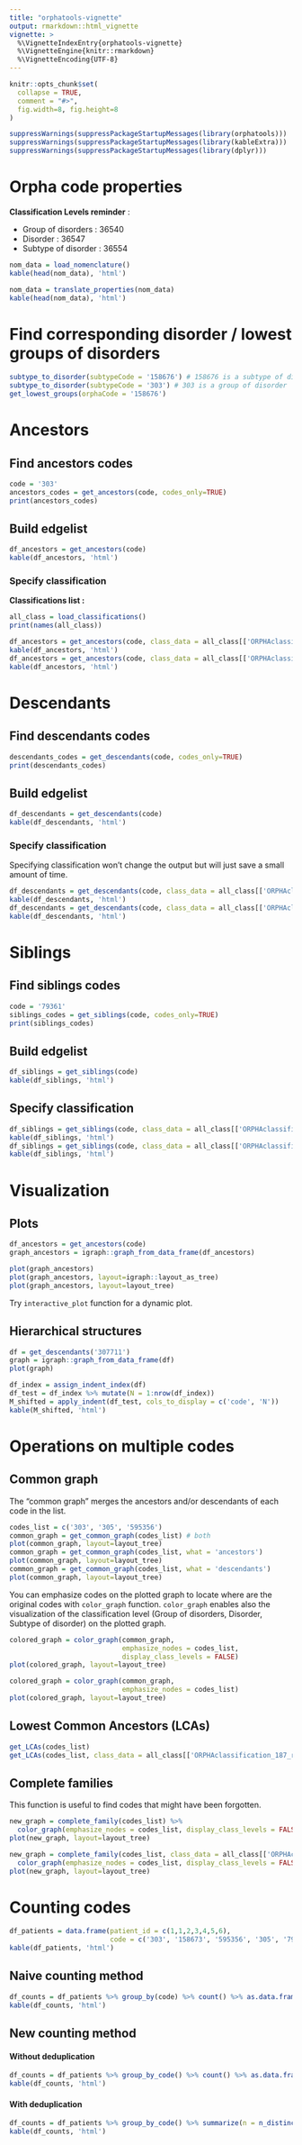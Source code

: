 ```yaml
---
title: "orphatools-vignette"
output: rmarkdown::html_vignette
vignette: >
  %\VignetteIndexEntry{orphatools-vignette}
  %\VignetteEngine{knitr::rmarkdown}
  %\VignetteEncoding{UTF-8}
---
```


```r
knitr::opts_chunk$set(
  collapse = TRUE,
  comment = "#>",
  fig.width=8, fig.height=8
)
```

```r
suppressWarnings(suppressPackageStartupMessages(library(orphatools)))
suppressWarnings(suppressPackageStartupMessages(library(kableExtra)))
suppressWarnings(suppressPackageStartupMessages(library(dplyr)))
```


# Orpha code properties
**Classification Levels reminder** :

  * Group of disorders : 36540
  * Disorder : 36547
  * Subtype of disorder : 36554


```r
nom_data = load_nomenclature()
kable(head(nom_data), 'html')

nom_data = translate_properties(nom_data)
kable(head(nom_data), 'html')
```

# Find corresponding disorder / lowest groups of disorders
```r
subtype_to_disorder(subtypeCode = '158676') # 158676 is a subtype of disorder
subtype_to_disorder(subtypeCode = '303') # 303 is a group of disorder
get_lowest_groups(orphaCode = '158676')
```


# Ancestors
## Find ancestors codes
```r
code = '303'
ancestors_codes = get_ancestors(code, codes_only=TRUE)
print(ancestors_codes)
```

## Build edgelist
```r
df_ancestors = get_ancestors(code)
kable(df_ancestors, 'html')
```

### Specify classification
**Classifications list :**
```r
all_class = load_classifications()
print(names(all_class))
```


```r
df_ancestors = get_ancestors(code, class_data = all_class[['ORPHAclassification_156_rare_genetic_diseases_fr']])
kable(df_ancestors, 'html')
df_ancestors = get_ancestors(code, class_data = all_class[['ORPHAclassification_146_rare_cardiac_diseases_fr']])
kable(df_ancestors, 'html')
```


# Descendants
## Find descendants codes
```r
descendants_codes = get_descendants(code, codes_only=TRUE)
print(descendants_codes)
```

## Build edgelist
```r
df_descendants = get_descendants(code)
kable(df_descendants, 'html')
```

### Specify classification
Specifying classification won't change the output but will just save a small amount of time.
```r
df_descendants = get_descendants(code, class_data = all_class[['ORPHAclassification_156_rare_genetic_diseases_fr']])
kable(df_descendants, 'html')
df_descendants = get_descendants(code, class_data = all_class[['ORPHAclassification_146_rare_cardiac_diseases_fr']])
kable(df_descendants, 'html')
```

# Siblings
## Find siblings codes
```r
code = '79361'
siblings_codes = get_siblings(code, codes_only=TRUE)
print(siblings_codes)
```

## Build edgelist
```r
df_siblings = get_siblings(code)
kable(df_siblings, 'html')
```

## Specify classification
```r
df_siblings = get_siblings(code, class_data = all_class[['ORPHAclassification_156_rare_genetic_diseases_fr']])
kable(df_siblings, 'html')
df_siblings = get_siblings(code, class_data = all_class[['ORPHAclassification_187_rare_skin_diseases_fr']])
kable(df_siblings, 'html')
```


# Visualization
## Plots
```r
df_ancestors = get_ancestors(code)
graph_ancestors = igraph::graph_from_data_frame(df_ancestors)

plot(graph_ancestors)
plot(graph_ancestors, layout=igraph::layout_as_tree)
plot(graph_ancestors, layout=layout_tree)
```
Try `interactive_plot` function for a dynamic plot.

## Hierarchical structures
```r
df = get_descendants('307711')
graph = igraph::graph_from_data_frame(df)
plot(graph)

df_index = assign_indent_index(df)
df_test = df_index %>% mutate(N = 1:nrow(df_index))
M_shifted = apply_indent(df_test, cols_to_display = c('code', 'N'))
kable(M_shifted, 'html')
```


# Operations on multiple codes
## Common graph
The "common graph" merges the ancestors and/or descendants of each code in the list.
```r
codes_list = c('303', '305', '595356')
common_graph = get_common_graph(codes_list) # both
plot(common_graph, layout=layout_tree)
common_graph = get_common_graph(codes_list, what = 'ancestors')
plot(common_graph, layout=layout_tree)
common_graph = get_common_graph(codes_list, what = 'descendants')
plot(common_graph, layout=layout_tree)
```

You can emphasize codes on the plotted graph to locate where are the original codes
with `color_graph` function.
`color_graph` enables also the visualization of the classification 
level (Group of disorders, Disorder, Subtype of disorder) on the plotted graph.

```r
colored_graph = color_graph(common_graph, 
                            emphasize_nodes = codes_list,
                            display_class_levels = FALSE)
plot(colored_graph, layout=layout_tree)

colored_graph = color_graph(common_graph, 
                            emphasize_nodes = codes_list)
plot(colored_graph, layout=layout_tree)
```


## Lowest Common Ancestors (LCAs)
```r
get_LCAs(codes_list)
get_LCAs(codes_list, class_data = all_class[['ORPHAclassification_187_rare_skin_diseases_fr']])
```

## Complete families
This function is useful to find codes that might have been forgotten.

```r
new_graph = complete_family(codes_list) %>% 
  color_graph(emphasize_nodes = codes_list, display_class_levels = FALSE)
plot(new_graph, layout=layout_tree)

new_graph = complete_family(codes_list, class_data = all_class[['ORPHAclassification_187_rare_skin_diseases_fr']]) %>% 
  color_graph(emphasize_nodes = codes_list, display_class_levels = FALSE)
plot(new_graph, layout=layout_tree)
```

# Counting codes
```r
df_patients = data.frame(patient_id = c(1,1,2,3,4,5,6),
                         code = c('303', '158673', '595356', '305', '79406', '79406', '595356'))
kable(df_patients, 'html')
```

## Naive counting method
```r
df_counts = df_patients %>% group_by(code) %>% count() %>% as.data.frame()
kable(df_counts, 'html')
```


## New counting method
#### Without deduplication
```r
df_counts = df_patients %>% group_by_code() %>% count() %>% as.data.frame()
kable(df_counts, 'html')
```

#### With deduplication
```r
df_counts = df_patients %>% group_by_code() %>% summarize(n = n_distinct(patient_id)) %>% as.data.frame()
kable(df_counts, 'html')
```


